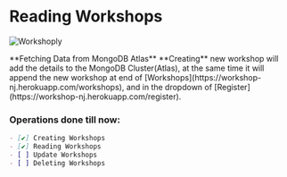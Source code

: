 
# Reading Workshops

<Bleed>![Workshoply](../../public/workshops.png)</Bleed>

<div className="p-4 border border-gray-200 dark:border-gray-900 rounded mt-6">
**Fetching Data from MongoDB Atlas**

<Callout emoji="✅">
  **Creating** new workshop will add the details to the MongoDB Cluster(Atlas), at the same time it will append the new workshop at end of [Workshops](https://workshop-nj.herokuapp.com/workshops), and in the dropdown of [Register](https://workshop-nj.herokuapp.com/register).
</Callout>
</div>

### Operations done till now:
```markdown
- [✔️] Creating Workshops
- [✔️] Reading Workshops
- [ ] Update Workshops
- [ ] Deleting Workshops
```